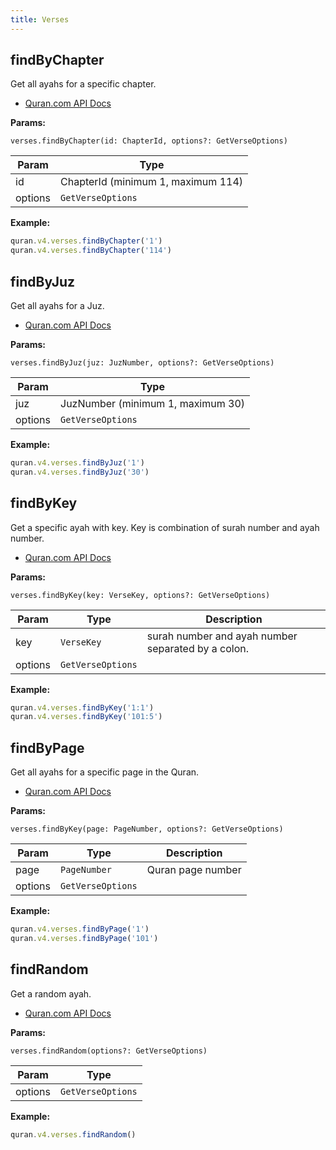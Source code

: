 ```yaml
---
title: Verses
---
```


## findByChapter

Get all ayahs for a specific chapter.

- [Quran.com API Docs](https://quran.api-docs.io/v4/verses/by_chapter)

**Params:**

`verses.findByChapter(id: ChapterId, options?: GetVerseOptions)`

| Param   | Type                               |
| ------- | ---------------------------------- |
| id      | ChapterId (minimum 1, maximum 114) |
| options | `GetVerseOptions`                  |

**Example:**

```js
quran.v4.verses.findByChapter('1')
quran.v4.verses.findByChapter('114')
```

## findByJuz

Get all ayahs for a Juz.

- [Quran.com API Docs](https://quran.api-docs.io/v4/verses/by-juz)

**Params:**

`verses.findByJuz(juz: JuzNumber, options?: GetVerseOptions)`

| Param   | Type                              |
| ------- | --------------------------------- |
| juz     | JuzNumber (minimum 1, maximum 30) |
| options | `GetVerseOptions`                 |

**Example:**

```js
quran.v4.verses.findByJuz('1')
quran.v4.verses.findByJuz('30')
```

## findByKey

Get a specific ayah with key. Key is combination of surah number and ayah number.

- [Quran.com API Docs](https://quran.api-docs.io/v4/verses/by-specific-verse-by-key)

**Params:**

`verses.findByKey(key: VerseKey, options?: GetVerseOptions)`

| Param   | Type              | Description                                        |
| ------- | ----------------- | -------------------------------------------------- |
| key     | `VerseKey`        | surah number and ayah number separated by a colon. |
| options | `GetVerseOptions` |                                                    |

**Example:**

```js
quran.v4.verses.findByKey('1:1')
quran.v4.verses.findByKey('101:5')
```

## findByPage

Get all ayahs for a specific page in the Quran.

- [Quran.com API Docs](https://quran.api-docs.io/v4/verses/by-page)

**Params:**

`verses.findByKey(page: PageNumber, options?: GetVerseOptions)`

| Param   | Type                         | Description       |
| ------- | ---------------------------- | ----------------- |
| page    | <code>PageNumber</code>      | Quran page number |
| options | <code>GetVerseOptions</code> |                   |

**Example:**

```js
quran.v4.verses.findByPage('1')
quran.v4.verses.findByPage('101')
```

## findRandom

Get a random ayah.

- [Quran.com API Docs](https://quran.api-docs.io/v4/verses/random)

**Params:**

`verses.findRandom(options?: GetVerseOptions)`

| Param   | Type              |
| ------- | ----------------- |
| options | `GetVerseOptions` |

**Example:**

```js
quran.v4.verses.findRandom()
```
